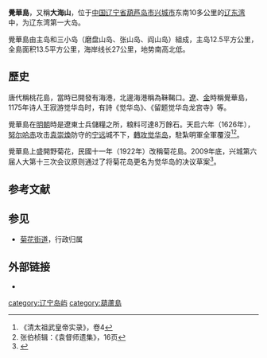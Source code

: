 {{Infobox Islands
| plural = yes
| name             =觉华岛
| image name       = 
| image caption    = 
| image size       = 
| locator map      ={{Location map|China Liaoning|lat=40.504663|long=120.808382}}
| map_custom       = 
| native name      = 
| native name link = 
| other_names         = 
| location         = [[渤海|渤海]]
| coordinates      = {{Coord|40|29|56|N|120|48|25|E|display=it}}
| archipelago      = 
| total islands    = 
| major islands    = 
| area             =13.5平方公里
| length           =
| width            =
| coastline        =
| highest mount    = 198.12米
| elevation        = 
| country                         = {{PRC}}
| country admin divisions title     = 省
| country admin divisions           = [[辽宁省|辽宁省]]
| country admin divisions title 1   = 地级市
| country admin divisions 1         = [[葫芦岛市|葫芦岛市]]
| country admin divisions title 2   = 县级市
| country admin divisions 2         =[[兴城市|兴城市]]
| population       = 
| population as of = 
| density          = 
| ethnic groups    = 
| additional info  =
}}
'''覺華島'''，又稱'''大海山'''，位于[[中国|中国]][[辽宁省|辽宁省]][[葫芦岛市|葫芦岛市]][[兴城市|兴城市]]东南10多公里的[[辽东湾|辽东湾]]中，为辽东湾第一大岛。

覺華島由主岛和三小岛（磨盘山岛、张山岛、阎山岛）組成，主岛12.5平方公里，全島面积13.5平方公里，海岸线长27公里，地势南高北低。

== 歷史 ==
唐代稱桃花島，當時已開發有海港，北邊海港稱為靺鞨口。[[遼|遼]]、[[金|金]]時稱覺華島，1175年诗人王寂游觉华岛时，有詩《觉华岛》、《留题觉华岛龙宫寺》等。

覺華島在[[明朝|明朝]]時是遼東士兵儲糧之所，粮料可達8万餘石。天启六年（1626年），[[努尔哈赤|努尔哈赤]]攻击[[袁崇煥|袁崇煥]]防守的[[宁远|宁远]]城不下，[[覺華島之戰|轉攻觉华岛]]，駐紮明軍全軍覆沒<ref>《清太祖武皇帝实录》，卷4</ref><ref>张伯桢辑：《袁督师遗集》，16页</ref>。

覺華島上盛開野菊花，民國十一年（1922年）改稱菊花島。2009年底，兴城第六届人大第十三次会议原则通过了将菊花岛更名为觉华岛的决议草案<ref>{{cite web | language = zh-cn | publisher = 葫芦岛晚报 | title = 菊花岛将更名觉华岛 | url = http://epaper.hldnews.com/shtml/hldwb/20091224/4237534.shtml | date = 2009-12-24 | accessdate = 2011-10-04 | archive-date = 2016-03-08 | archive-url = https://web.archive.org/web/20160308112333/http://epaper.hldnews.com/shtml/hldwb/20091224/4237534.shtml | dead-url = no }}</ref>。

== 参考文献 ==
{{Reflist}}

== 参见 ==
* [[菊花街道|菊花街道]]，行政归属

==外部链接==
*{{Official|http://www.juhuadao.com/}}

[[category:辽宁岛屿|category:辽宁岛屿]]
[[category:葫蘆島|category:葫蘆島]]